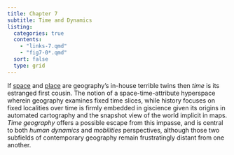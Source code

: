 ```yaml
---
title: Chapter 7
subtitle: Time and Dynamics
listing:
  categories: true
  contents:
    - "links-7.qmd"
    - "fig7-0*.qmd"
  sort: false
  type: grid
---
```


If [space](../chap2/index.qmd) and [place](../chap4/index.qmd) are geography's in-house terrible twins then _time_ is its estranged first cousin. The notion of a space-time-attribute hyperspace wherein geography examines fixed time slices, while history focuses on fixed localities over time is firmly embedded in giscience given its origins in automated cartography and the snapshot view of the world implicit in maps. _Time geography_ offers a possible escape from this impasse, and is central to both _human dynamics_ and _mobilities_ perspectives, although those two subfields of contemporary geography remain frustratingly distant from one another.